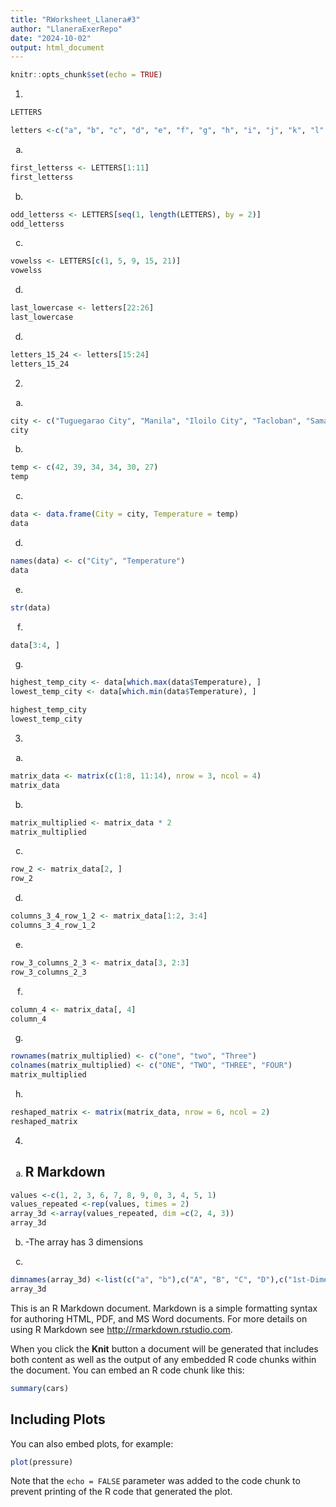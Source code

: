 ```yaml
---
title: "RWorksheet_Llanera#3"
author: "LlaneraExerRepo"
date: "2024-10-02"
output: html_document
---
```


```r
knitr::opts_chunk$set(echo = TRUE)
```

1. 
```r
LETTERS
```
```r
letters <-c("a", "b", "c", "d", "e", "f", "g", "h", "i", "j", "k", "l", "m", "n", "o", "p", "q", "r", "s","t", "u", "v", "w", "x", "y", "z")
```

a. 
```r
first_letterss <- LETTERS[1:11]
first_letterss
```

b.
```r
odd_letterss <- LETTERS[seq(1, length(LETTERS), by = 2)]
odd_letterss
```
c. 
```r
vowelss <- LETTERS[c(1, 5, 9, 15, 21)]  
vowelss
```
d. 
```r
last_lowercase <- letters[22:26]
last_lowercase
```
d. 
```r
letters_15_24 <- letters[15:24]
letters_15_24
```
2. 
a. 
```r
city <- c("Tuguegarao City", "Manila", "Iloilo City", "Tacloban", "Samal Island", "Davao City")
city
```
b. 
```r
temp <- c(42, 39, 34, 34, 30, 27)
temp
```

c.
```r
data <- data.frame(City = city, Temperature = temp)
data
```
d. 
```r
names(data) <- c("City", "Temperature")
data
```
e. 
```r
str(data)
```
f. 
```r
data[3:4, ]
```
g. 
```r
highest_temp_city <- data[which.max(data$Temperature), ]
lowest_temp_city <- data[which.min(data$Temperature), ]

highest_temp_city
lowest_temp_city
```
3. 
a. 
```r
matrix_data <- matrix(c(1:8, 11:14), nrow = 3, ncol = 4)
matrix_data
```
b. 
```r
matrix_multiplied <- matrix_data * 2
matrix_multiplied
```

c. 
```r
row_2 <- matrix_data[2, ]
row_2
```
d. 
```r
columns_3_4_row_1_2 <- matrix_data[1:2, 3:4]
columns_3_4_row_1_2
```
e.
```r
row_3_columns_2_3 <- matrix_data[3, 2:3]
row_3_columns_2_3
```
f. 
```r
column_4 <- matrix_data[, 4]
column_4
```
g. 
```r
rownames(matrix_multiplied) <- c("one", "two", "Three")
colnames(matrix_multiplied) <- c("ONE", "TWO", "THREE", "FOUR")
matrix_multiplied
```
h. 
```r
reshaped_matrix <- matrix(matrix_data, nrow = 6, ncol = 2)
reshaped_matrix
```
4. 
a. 
## R Markdown
```r
values <-c(1, 2, 3, 6, 7, 8, 9, 0, 3, 4, 5, 1)
values_repeated <-rep(values, times = 2)
array_3d <-array(values_repeated, dim =c(2, 4, 3))
array_3d
```
b. 
-The array has 3 dimensions

c.
```r
dimnames(array_3d) <-list(c("a", "b"),c("A", "B", "C", "D"),c("1st-Dimensional Array", "2nd-Dimensional Array", "3rd-Dimensional Array")) 
array_3d
```



This is an R Markdown document. Markdown is a simple formatting syntax for authoring HTML, PDF, and MS Word documents. For more details on using R Markdown see <http://rmarkdown.rstudio.com>.



When you click the **Knit** button a document will be generated that includes both content as well as the output of any embedded R code chunks within the document. You can embed an R code chunk like this:

```r
summary(cars)
```

## Including Plots

You can also embed plots, for example:

```r
plot(pressure)
```

Note that the `echo = FALSE` parameter was added to the code chunk to prevent printing of the R code that generated the plot.
